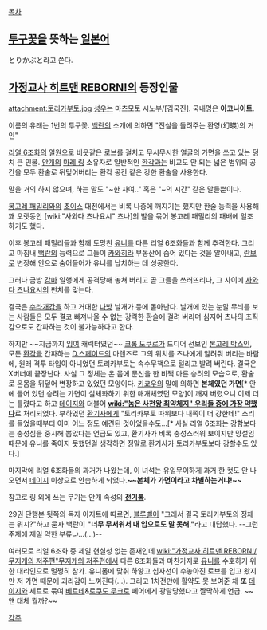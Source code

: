[[목차]]
== [[투구꽃]]을 뜻하는 [[일본어]] ==
とりかぶと라고 쓴다.

== [[가정교사 히트맨 REBORN!]]의 등장인물 ==
attachment:토리카부토.jpg
[[성우]]는 마츠모토 시노부/[김국진]. 국내명은 '''아코나이트'''.

이름의 유래는 1번의 투구꽃. [[백란]]의 소개에 의하면 "진실을 들려주는 환영(幻暎)의 거인"

[[리얼 6조화]]의 일원으로 비옷같은 로브를 걸치고 무시무시한 얼굴의 가면을 쓰고 있는 덩치 큰 인물. [[안개]]의 [[마레 링]] 소유자로 일반적인 [[환각]]과는 비교도 안 되는 넓은 범위의 공간을 모두 환술로 뒤덮어버리는 환각 공간 같은 강한 환술을 사용한다.

말을 거의 하지 않으며, 하는 말도 "~한 자여.." 혹은 "~의 시간" 같은 말들뿐이다.

[[봉고레 패밀리]]와의 [[초이스]] 대전에서는 비록 나중에 깨지기는 했지만 환술 능력을 사용해 꽤 오랫동안 [wiki:"사와다 츠나요시" 츠나]의 발을 묶어 봉고레 패밀리의 패배에 일조하기도 했다.

이후 봉고레 패밀리들과 함께 도망친 [[유니]]를 다른 리얼 6조화들과 함께 추격한다. 그리고 마침내 [[백란]]의 능력으로 그들이 [[카와히라]] 부동산에 숨어 있다는 것을 알아내고, [[란보]]로 변장해 안으로 숨어들어가 유니를 납치하는 데 성공한다.

그러나 금방 [[감마]] 일행에게 공격당해 놓쳐 버리고 곧 그들을 쓰러뜨리나, 그 사이에 [[사와다 츠나요시]]의 펀치를 맞는다.

결국은 [[수라개갑]]을 하고 거대한 [[나방]] 날개가 등에 돋아난다. 날개에 있는 눈알 무늬를 보는 사람들은 모두 결코 빠져나올 수 없는 강력한 환술에 걸려 버리며 심지어 츠나의 초직감으로도 간파하는 것이 불가능하다고 한다.

하지만 ~~지금까지 [[잉여]] 캐릭터였던~~ [[크롬 도쿠로]]가 드디어 선보인 [[본고레 박스]]인, 모든 [[환각]]을 간파하는 [[D.스페이드]]의 마렌즈로 그의 위치를 츠나에게 알려줘 버리는 바람에, 원래 격투 타입이 아니었던 토리카부토는 속수무책으로 털리고 발려 버린다. 결국은 X버너에 끝장난다. 사실 그 정체는 온 몸에 문신을 한 비쩍 마른 승려의 모습으로, 환술로 온몸을 뒤덮어 변장하고 있었던 모양이다. [[키쿄우]]의 말에 의하면 '''본체였던 가면'''[* 안에 들어 있던 승려는 가면이 실체화하기 위한 매개체였던 모양]이 깨져 버렸으니 이제 더는 틀렸다고 하고 [[데이지]]와 더불어 '''[[wiki:"놈은 사천왕 최약체지" 우리들 중에 가장 약했다]]'''로 처리되었다. 부하였던 [[환기사]]에게 "토리카부토 따위보다 내쪽이 더 강한데!" 소리를 들었을때부터 이미 어느 정도 예견된 것이었을수도...[* 사실 리얼 6조화는 강함보다는 충성심을 중시해 뽑았다는 언급도 있고, 환기사가 비록 충성스러워 보이지만 망설임때문에 유니를 죽이지 못했던걸 생각하면 정말로 환기사가 토리카부토보다 강할수도 있다.]

마지막에 리얼 6조화들의 과거가 나왔는데, 이 녀석는 유일무이하게 과거 한 컷도 안 나오면서 [[데이지]] 이상으로 안습하게 되었다.''' ~~본체가 가면이라고 차별하는거냐!~~'''

참고로 링 외에 쓰는 무기는 안개 속성의 '''[[전기톱]]'''.

29권 단행본 뒷쪽의 독자 아지트에 따르면, [[블루벨]]이 "그래서 결국 토리카부토의 정체는 뭐지?"하고 묻자 백란이 '''"너무 무서워서 내 입으로도 말 못해."'''라고 대답했다. --그런 주제에 제일 약한 부류냐...(...)--

여러모로 리얼 6조화 중 제일 현실성 없는 존재인데 [[wiki:"가정교사 히트맨 REBORN!/무지개의 저주편"무지개의 저주편]]에서 다른 6조화들과 마찬가지로 [[유니]]를 수호하기 위한 대리인으로 멀쩡히 참가. 유니폼에 맞춰 하얗고 십자선이 수놓아진 로브를 입고 왔지만 저 가면 때문에 괴리감이 느껴진다(...). 그리고 1차전만에 활약도 못 보여준 채 '''또''' [[데이지]]와 세트로 묶여 [[베르데]]&[[로쿠도 무크로]] 페어에게 광탈당했다고 짤막하게 언급. ~~얜 대체 뭘까?~~

[[각주]]

